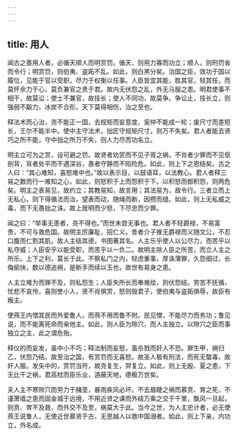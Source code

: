 ```yaml
---
---
---
```

title: 用人
---




闻古之善用人者，必循天顺人而明赏罚。循天，则用力寡而功立；顺人，则刑罚省而令行；明赏罚，则伯夷、盗跖不乱。如此，则白黑分矣。治国之臣，效功于国以履位，见能于官以受职，尽力于权衡以任事。人臣皆宜其能，胜其官，轻其任，而莫怀余力于心，莫负兼官之责于君。故内无伏怨之乱，外无马服之患。明君使事不相干，故莫讼；使士不兼官，故技长；使人不同功，故莫争。争讼止，技长立，则强弱不觳力，冰炭不合形，天下莫得相伤，治之至也。

释法术而心治，尧不能正一国，去规矩而妄意度，奚仲不能成一轮；废尺寸而差短长，王尔不能半中。使中主守法术，拙匠守规矩尺寸，则万不失矣。君人者能去贤巧之所不能，守中拙之所万不失，则人力尽而功名立。

明主立可为之赏，设可避之罚。故贤者劝赏而不见子胥之祸，不肖者少罪而不见伛剖背，肓者处平而不遇深谷，愚者守静而不陷险危。如此，则上下之恩结矣。古之人曰：“其心难知，喜怒难中也。”故以表示目，以鼓语耳，以法教心。君人者释三易之数而行一难知之心，如此，则怒积于上而怨积于下。以积怒而御积怨，则两危矣。明主之表易见，故约立；其教易知，故言用；其法易为，故令行。三者立而上无私心，则下得循法而治，望表而动，随绳而断，因攒而缝。如此，则上无私威之毒，而下无愚拙之诛。故上居明而少怒，下尽忠而少罪。

闻之曰：“举事无患者，尧不得也。”而世未尝无事也。君人者不轻爵禄，不易富贵，不可与救危国。故明主厉廉耻，招仁义。昔者介子推无爵禄而义随文公，不忍口腹而仁割其肌，故人主结其德，书图著其名。人主乐乎使人以公尽力，而苦乎以私夺威；人臣安乎以能受职，而苦乎以一负二。故明主除人臣之所苦，而立人主之所乐。上下之利，莫长于此。不察私门之内，轻虑重事，厚诛薄罪，久怨细过，长侮偷快，数以德追祸，是断手而续以玉也，故世有易身之患。

人主立难为而罪不及，则私怨生；人臣失所长而奉难给，则伏怨结。劳苦不抚循，忧悲不哀怜，喜则誉小人，贤不肖俱赏，怒则毁君子，使伯夷与盗跖俱辱，故臣有叛主。

使燕王内憎其民而外爱鲁人，而燕不用而鲁不附。民见憎，不能尽力而务功；鲁见说，而不能离死命而亲他主。如此，则人臣为隙穴，而人主独立。以隙穴之臣而事独立之主，此之谓危殆。

释仪的而妄发，虽中小不巧；释法制而妄怒，虽杀戮而奸人不恐。罪生甲，祸归乙，伏怨乃结。故至治之国，有赏罚而无喜怒。故圣人极有刑法，而死无螫毒，故奸人服。发矢中的，赏罚当符，故尧复生，羿复立。如此，则上无殷、夏之患，下无比干之祸，君高枕而臣乐业，道蔽天地，德极万世矣。

夫人主不寒隙穴而劳力于赭垩，暴雨疾风必坏。不去眉睫之祸而慕贲、育之死，不谨萧墙之患而固金城于远境，不用近贤之课而外结万乘之交于千里，飘风一旦起，则贲、育不及救，而外交不及至，祸莫大于此。当今之世，为人主忠计者，必无使燕王说鲁人，无使近世慕贤于古，无思越人以救中国溺者。如此，则上下亲，内功立，外名成。